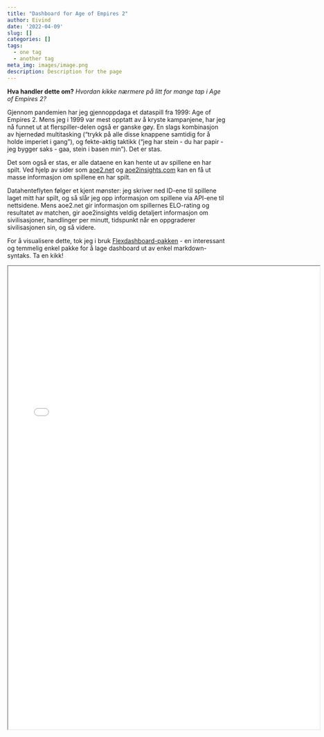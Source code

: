 ```yaml
---
title: "Dashboard for Age of Empires 2"
author: Eivind
date: '2022-04-09'
slug: []
categories: []
tags:
  - one tag
  - another tag
meta_img: images/image.png
description: Description for the page
---
```


__Hva handler dette om?__ _Hvordan kikke nærmere på litt for mange tap i Age of Empires 2?_

Gjennom pandemien har jeg gjennoppdaga et dataspill fra 1999: Age of Empires 2. Mens jeg i 1999 var mest opptatt av å kryste kampanjene, har jeg nå funnet ut at flerspiller-delen også er ganske gøy. En slags kombinasjon av hjernedød multitasking ("trykk på alle disse knappene samtidig for å holde imperiet i gang"), og fekte-aktig taktikk ("jeg har stein - du har papir - jeg bygger saks - gaa, stein i basen min"). Det er stas.

Det som også er stas, er alle dataene en kan hente ut av spillene en har spilt. Ved hjelp av sider som [aoe2.net](www.aoe2.net) og [aoe2insights.com](https://www.aoe2insights.com/https://www.aoe2insights.com/) kan en få ut masse informasjon om spillene en har spilt.

Datahenteflyten følger et kjent mønster: jeg skriver ned ID-ene til spillene laget mitt har spilt, og så slår jeg opp informasjon om spillene via API-ene til nettsidene. Mens aoe2.net gir informasjon om spillernes ELO-rating og resultatet av matchen, gir aoe2insights veldig detaljert informasjon om sivilisasjoner, handlinger per minutt, tidspunkt når en oppgraderer sivilisasjonen sin, og så videre.

For å visualisere dette, tok jeg i bruk [Flexdashboard-pakken](https://pkgs.rstudio.com/flexdashboard/index.html) - en interessant og temmelig enkel pakke for å lage dashboard ut av enkel markdown-syntaks. Ta en kikk!

<iframe class="flexdashboard" src="dashboard/dashboard_poc.html" style = "height: 1070px; width: 720px"> </iframe>

